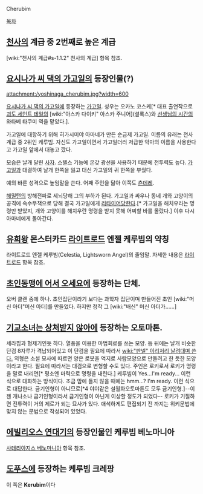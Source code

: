 Cherubim

[[목차]]
== [[천사]]의 계급 중 2번째로 높은 계급 ==
[wiki:"천사의 계급#s-1.1.2" 천사의 계급] 항목 참조.

== [[요시나가 씨 댁의 가고일]]의 등장인물(?) ==
attachment:/yoshinaga_cherubim.jpg?width=600

[[요시나가 씨 댁의 가고일]]에 등장하는 [[가고일]]. 성우는 오카노 코스케[* 대표 출연작으로 [[괴도 세인트 테일]]의 [wiki:"아스카 다이키" 아스카 주니어](셜록스)와 [[선생님의 시간]]의 와타베 타쿠미 역을 맡았다.].

가고일에 대항하기 위해 히가시미야 아마네가 만든 순금제 가고일. 이름의 유래는 천사계급 중 2위인 케루빔. 자신도 가고일이면서 가고일더러 저급한 악마의 이름을 사용한다고 가고일 앞에서 대놓고 깠다.

모습은 날개 달린 [[사자]]. 스텔스 기능에 온갖 광선을 사용하기 때문에 전투력도 높다. [[가고일]]과 대결하여 날개 한쪽을 잃고 대신 가고일의 귀 한쪽을 부쉈다. 

예의 바른 성격으로 높임말을 쓴다. 어째 주인을 닮아 이쪽도 [[츤데레]].

[[해밀턴]]의 방해전파로 세뇌당해 그의 부하가 된다. 가고일과 싸우나 동네 개와 고양이의 공격에 속수무책으로 당해 결국 가고일에게 [[리타이어]]당한다.[* 가고일을 해치우라는 명령만 받았지, 개와 고양이를 해치우란 명령을 받지 못해 어찌할 바를 몰랐다.] 이후 다시 아마네에게 돌아간다.

== [[유희왕]] 몬스터카드 [[라이트로드]] 엔젤 케루빔의 약칭 ==
라이트로드 엔젤 케루빔(Celestia, Lightsworn Angel)의 줄임말. 자세한 내용은 [[라이트로드]] 항목 참조.


== [[초인동맹에 어서 오세요]]에 등장하는 단체. ==
오버 클랜 중에 하나. 초인집단이라기 보다는 과학자 집단이며 만들어진 초인 [wiki:"머신 아더"머신 아더]를 만들었다. 하지만 정작 그 [wiki:"배신" 머신 아더가......]
== [[기교소녀는 상처받지 않아]]에 등장하는 오토마톤. ==
세라핌과 형제기인듯 하다.
열풍을 이용한 마법회로를 쓰는 모양. 등 뒤에는 날개 비슷한 단검 8자루가 격납되어있고 이 단검을 필요에 따라서 [[wiki:"판넬" 이리저리 날려대며 쓴다.]]
외형은 소설 묘사에 따르면 양은 로봇을 억지로 사람모양으로 만들려고 한 듯한 모양이라고 한다. 필요에 따라서는 대검으로 변형할 수도 있다.
주인은 로키로서 로키가 명령을 말로 내리면[* 평소엔 마력으로 명령을 내린다.] 케루빔이 Yes...I'm ready... 이런 식으로 대화하는 방식이다. 조금 맘에 들지 않을 때에는 hmm...? I'm ready. 이런 식으로 대답한다.
금기인형이 아니므로[*4 야야같은 설월화오토마톤도 모두 금기인형.]--이젠 개나소나 금기인형이라서 금기인형이 아닌게 이상할 정도가 되었다-- 로키가 기절하면 전투력이 거의 제로가 되는 묘사가 있다.
애석하게도 편집되기 전 까지는 위키문법에 맞지 않는 문법으로 작성되어 있었다.

== [[에빌리오스 연대기]]의 등장인물인 케루빔 베노마니아 ==
[[사테리아지스 베노마니아]] 항목 참조.

== [[도푸스]]에 등장하는 케루빔 크레팡 ==
이 쪽은 '''Kerubim'''이다

